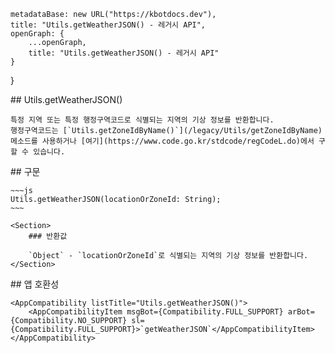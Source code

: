 
    metadataBase: new URL("https://kbotdocs.dev"),
    title: "Utils.getWeatherJSON() - 레거시 API",
    openGraph: {
        ...openGraph,
        title: "Utils.getWeatherJSON() - 레거시 API"
    }
}

<Section>
    ## Utils.getWeatherJSON()

    특정 지역 또는 특정 행정구역코드로 식별되는 지역의 기상 정보를 반환합니다.
    행정구역코드는 [`Utils.getZoneIdByName()`](/legacy/Utils/getZoneIdByName) 메소드를 사용하거나 [여기](https://www.code.go.kr/stdcode/regCodeL.do)에서 구할 수 있습니다.
</Section>
<Section>
    ## 구문

    ~~~js
    Utils.getWeatherJSON(locationOrZoneId: String);
    ~~~

    <Section>
        ### 반환값

        `Object` - `locationOrZoneId`로 식별되는 지역의 기상 정보를 반환합니다.
    </Section>
</Section>
<Section>
    ## 앱 호환성

    <AppCompatibility listTitle="Utils.getWeatherJSON()">
        <AppCompatibilityItem msgBot={Compatibility.FULL_SUPPORT} arBot={Compatibility.NO_SUPPORT} sl={Compatibility.FULL_SUPPORT}>`getWeatherJSON`</AppCompatibilityItem>
    </AppCompatibility>
</Section>